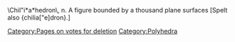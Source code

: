 
\Chil"i*a*hedron\, n. 
A figure bounded by a thousand plane surfaces [Spelt also
{chilia["e]dron}.]
{{geometry-stub}}
[[Category:Pages on votes for deletion]]
[[Category:Polyhedra]]